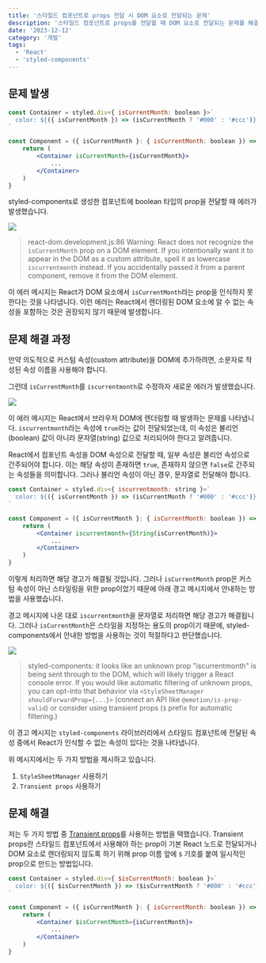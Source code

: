 ```yaml
---
title: '스타일드 컴포넌트로 props 전달 시 DOM 요소로 전달되는 문제'
description: '스타일드 컴포넌트로 props를 전달할 때 DOM 요소로 전달되는 문제를 해결합니다.'
date: '2023-12-12'
category: '개발'
tags:
  - 'React'
  - 'styled-components'
---
```


## 문제 발생

```jsx
const Container = styled.div<{ isCurrentMonth: boolean }>`
  color: ${({ isCurrentMonth }) => (isCurrentMonth ? '#000' : '#ccc')};
`

const Component = ({ isCurrentMonth }: { isCurrentMonth: boolean }) => {
	return (
		<Container isCurrentMonth={isCurrentMonth}>
			...
		</Container>
	)
}

```

styled-components로 생성한 컴포넌트에 boolean 타입의 prop을 전달할 때 에러가 발생했습니다.

![](231212.png)

> react-dom.development.js:86 Warning: React does not recognize the `isCurrentMonth` prop on a DOM element. If you intentionally want it to appear in the DOM as a custom attribute, spell it as lowercase `iscurrentmonth` instead. If you accidentally passed it from a parent component, remove it from the DOM element.
> 

이 에러 메시지는 React가 DOM 요소에서 `isCurrentMonth`라는 prop을 인식하지 못한다는 것을 나타냅니다. 이런 에러는 React에서 렌더링된 DOM 요소에 알 수 없는 속성을 포함하는 것은 권장되지 않기 때문에 발생합니다.

## 문제 해결 과정

만약 의도적으로 커스텀 속성(custom attribute)을 DOM에 추가하려면, 소문자로 작성된 속성 이름을 사용해야 합니다.

그런데 `isCurrentMonth`를 `iscurrentmonth`로 수정하자 새로운 에러가 발생했습니다.

![](231212-2.png)



이 에러 메시지는 React에서 브라우저 DOM에 렌더링할 때 발생하는 문제를 나타냅니다. `iscurrentmonth`라는 속성에 `true`라는 값이 전달되었는데, 이 속성은 불리언(boolean) 값이 아니라 문자열(string) 값으로 처리되어야 한다고 알려줍니다.

React에서 컴포넌트 속성을 DOM 속성으로 전달할 때, 일부 속성은 불리언 속성으로 간주되어야 합니다. 이는 해당 속성이 존재하면 `true`, 존재하지 않으면 `false`로 간주되는 속성들을 의미합니다. 그러나 불리언 속성이 아닌 경우, 문자열로 전달해야 합니다.

```jsx
const Container = styled.div<{ iscurrentmonth: string }>`
  color: ${({ isCurrentMonth }) => (isCurrentMonth ? '#000' : '#ccc')};
`

const Component = ({ isCurrentMonth }: { isCurrentMonth: boolean }) => {
	return (
 		<Container iscurrentmonth={String(isCurrentMonth)}>
			...
		</Container>
	)
}
```

이렇게 처리하면 해당 경고가 해결될 것입니다. 그러나 `isCurrentMonth` prop은 커스텀 속성이 아닌 스타일링을 위한 prop이었기 때문에 아래 경고 메시지에서 안내하는 방법을 사용했습니다.

경고 메시지에 나온 대로 `iscurrentmonth`을 문자열로 처리하면 해당 경고가 해결됩니다. 그러나 `isCurrentMonth`은 스타일을 지정하는 용도의 prop이기 때문에, styled-components에서 안내한 방법을 사용하는 것이 적절하다고 판단했습니다.

![](231212-3.png)

> styled-components: it looks like an unknown prop "iscurrentmonth" is being sent through to the DOM, which will likely trigger a React console error. If you would like automatic filtering of unknown props, you can opt-into that behavior via `<StyleSheetManager shouldForwardProp={...}>` (connect an API like `@emotion/is-prop-valid`) or consider using transient props (`$` prefix for automatic filtering.)
> 

이 경고 메시지는 `styled-components` 라이브러리에서 스타일드 컴포넌트에 전달된 속성 중에서 React가 인식할 수 없는 속성이 있다는 것을 나타냅니다.

위 메시지에서는 두 가지 방법을 제시하고 있습니다.

1. `StyleSheetManager` 사용하기
2. `Transient props` 사용하기

## 문제 해결

저는 두 가지 방법 중 [Transient props](https://styled-components.com/docs/api#transient-props)를 사용하는 방법을 택했습니다. Transient props란 스타일드 컴포넌트에서 사용해야 하는 prop이 기본 React 노드로 전달되거나 DOM 요소로 렌더링되지 않도록 하기 위해 prop 이름 앞에 `$` 기호를 붙여 일시적인 prop으로 만드는 방법입니다.

```jsx
const Container = styled.div<{ $isCurrentMonth: boolean }>`
  color: ${({ $isCurrentMonth }) => ($isCurrentMonth ? '#000' : '#ccc')};
`

const Component = ({ isCurrentMonth }: { isCurrentMonth: boolean }) => {
	return (
		<Container $isCurrentMonth={isCurrentMonth}>
			...
		</Container>
	)
}
```